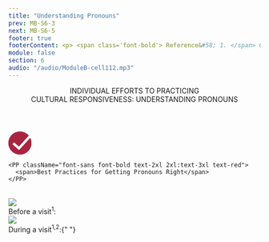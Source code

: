 ```yaml
---
title: "Understanding Pronouns"
prev: MB-S6-3
next: MB-S6-5
footer: true
footerContent: <p> <span class='font-bold'> Reference&#58; 1. </span> Gender identity and pronoun use&#58; a guide for pediatric health care professionals. Boston's Children's Hospital. 2017. Accessed May 20, 2022. https://www.childrenshospital.org/sites/default/files/media_migration/d9874254-a495-45a4-afbb-9ee7096bd4d8.pdf <span class='font-bold'>2.</span> Foster H. Gender Pronouns&#58; A Provider's Guide to Referring to Transgender Patients. February 11, 2019. Accessed May 20, 2022. https://www.prideinpractice.org/articles/transgender-pronouns-guide/</p>
module: false
section: 6
audio: "/audio/ModuleB-cell112.mp3"
---
```


<Header>
  INDIVIDUAL EFFORTS TO PRACTICING <br />
  CULTURAL RESPONSIVENESS:
  <span className="text-red">UNDERSTANDING PRONOUNS</span>
</Header>
<StickyPicture image="/GettyImages-577945684_FPO_BW.png" secondary>
  <PotatoLayout class="justify-center gap-2">
    <svg id="Correct" xmlns="http://www.w3.org/2000/svg" width="51.149" height="46" viewBox="0 0 51.149 46">
  <g id="Group_17" data-name="Group 17" transform="translate(-4357 -513)">
    <g id="Ellipse_1" data-name="Ellipse 1" transform="translate(4357 513)" fill="#a9253f" stroke="#a9253f" stroke-width="2">
      <circle cx="23" cy="23" r="23" stroke="none"/>
      <circle cx="23" cy="23" r="22" fill="none"/>
    </g>
  </g>
  <path id="Path_19" data-name="Path 19" d="M686.671,6684.44l11.358,10.118,28.274-30.935" transform="translate(-677 -6660.973)" fill="none" stroke="#fff" stroke-width="5"/>
</svg>

    <PP className="font-sans font-bold text-2xl 2xl:text-3xl text-red">
      <span>Best Practices for Getting Pronouns Right</span>
    </PP>

  </PotatoLayout>
  <br />
  <DoubleLayout center up w9>
    <div>
      <img src='/file.svg' className="visit-image" />
      <br />
      <PP className="text-2xl 2xl:text-3xl text-red font-medium 2xl:mb-4">
        Before a visit<sup>1</sup>:
      </PP>
      <List
        type="simple"
        fontSize="text-sm 2xl:text-2xl"
        list="Ask for pronouns on an intake form
Inform staff to address each visitor by their pronouns
Add pronouns to your name badge, business card, or email signature"
      />
    </div>
    <div>
      <img src='/convo.svg' className="visit-image" />
      <br />
      <PP className="text-2xl 2xl:text-3xl text-red font-medium 2xl:mb-4">
        During a visit<sup>1,2</sup>:{" "}
      </PP>
      <List
        type="simple"
        fontSize="text-sm 2xl:text-2xl"
        list="Introduce yourself using your pronouns
Ask visitors what pronouns they use
Ask if it is okay to use their pronouns in front of others, especially if they are minors
If a pronoun mistake is made, offer an apology and correct yourself"
      />
    </div>
  </DoubleLayout>
</StickyPicture>
